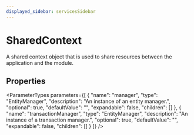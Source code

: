 ```yaml
---
displayed_sidebar: servicesSidebar
---
```



# SharedContext

A shared context object that is used to share resources between the application and the module.

## Properties

<ParameterTypes parameters={[
  {
    "name": "manager",
    "type": "EntityManager",
    "description": "An instance of an entity manager.",
    "optional": true,
    "defaultValue": "",
    "expandable": false,
    "children": []
  },
  {
    "name": "transactionManager",
    "type": "EntityManager",
    "description": "An instance of a transaction manager.",
    "optional": true,
    "defaultValue": "",
    "expandable": false,
    "children": []
  }
]} />
